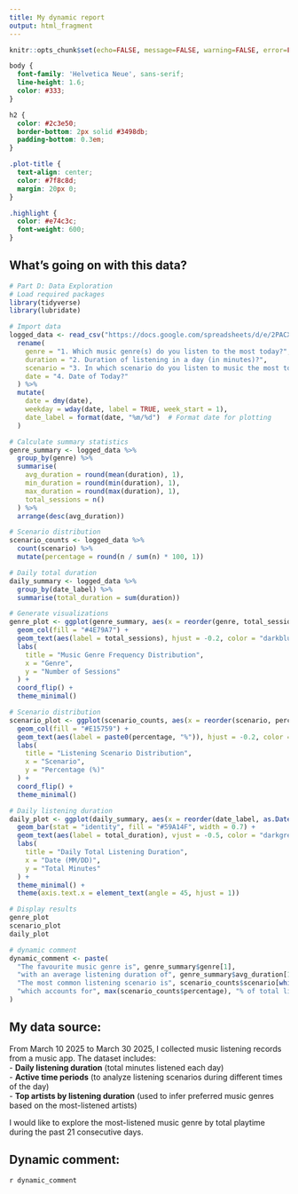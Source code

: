 ---
title: My dynamic report
output: html_fragment
---

```{r setup, include=FALSE}
knitr::opts_chunk$set(echo=FALSE, message=FALSE, warning=FALSE, error=FALSE)

```

```{css}
body {
  font-family: 'Helvetica Neue', sans-serif;
  line-height: 1.6;
  color: #333;
}

h2 {
  color: #2c3e50;
  border-bottom: 2px solid #3498db;
  padding-bottom: 0.3em;
}

.plot-title {
  text-align: center;
  color: #7f8c8d;
  margin: 20px 0;
}

.highlight {
  color: #e74c3c;
  font-weight: 600;
}
```

## What's going on with this data?

```{r}
# Part D: Data Exploration
# Load required packages
library(tidyverse)
library(lubridate)

# Import data
logged_data <- read_csv("https://docs.google.com/spreadsheets/d/e/2PACX-1vQkwClEkB_U3kQvzwhNwERT-uiQqZmempIP4ehI6cH99wZIDV3QGF8Jd-YfXB0rAsD6dMGXhZLNgbJd/pub?gid=997552583&single=true&output=csv") %>% 
  rename(
    genre = "1. Which music genre(s) do you listen to the most today?",
    duration = "2. Duration of listening in a day (in minutes)?",
    scenario = "3. In which scenario do you listen to music the most today?",
    date = "4. Date of Today?"
  ) %>% 
  mutate(
    date = dmy(date),
    weekday = wday(date, label = TRUE, week_start = 1),
    date_label = format(date, "%m/%d")  # Format date for plotting
  )

# Calculate summary statistics
genre_summary <- logged_data %>% 
  group_by(genre) %>% 
  summarise(
    avg_duration = round(mean(duration), 1),
    min_duration = round(min(duration), 1),
    max_duration = round(max(duration), 1),
    total_sessions = n()
  ) %>% 
  arrange(desc(avg_duration))

# Scenario distribution
scenario_counts <- logged_data %>% 
  count(scenario) %>% 
  mutate(percentage = round(n / sum(n) * 100, 1))

# Daily total duration
daily_summary <- logged_data %>%
  group_by(date_label) %>%
  summarise(total_duration = sum(duration))

# Generate visualizations
genre_plot <- ggplot(genre_summary, aes(x = reorder(genre, total_sessions), y = total_sessions)) +
  geom_col(fill = "#4E79A7") +
  geom_text(aes(label = total_sessions), hjust = -0.2, color = "darkblue") +
  labs(
    title = "Music Genre Frequency Distribution",
    x = "Genre",
    y = "Number of Sessions"
  ) +
  coord_flip() +
  theme_minimal()

# Scenario distribution
scenario_plot <- ggplot(scenario_counts, aes(x = reorder(scenario, percentage), y = percentage)) +
  geom_col(fill = "#E15759") +
  geom_text(aes(label = paste0(percentage, "%")), hjust = -0.2, color = "darkred") +
  labs(
    title = "Listening Scenario Distribution",
    x = "Scenario",
    y = "Percentage (%)"
  ) +
  coord_flip() +
  theme_minimal()

# Daily listening duration
daily_plot <- ggplot(daily_summary, aes(x = reorder(date_label, as.Date(date_label, "%m/%d")), y = total_duration)) +
  geom_bar(stat = "identity", fill = "#59A14F", width = 0.7) +
  geom_text(aes(label = total_duration), vjust = -0.5, color = "darkgreen") +
  labs(
    title = "Daily Total Listening Duration",
    x = "Date (MM/DD)",
    y = "Total Minutes"
  ) +
  theme_minimal() +
  theme(axis.text.x = element_text(angle = 45, hjust = 1))

# Display results
genre_plot
scenario_plot
daily_plot

# dynamic comment
dynamic_comment <- paste(
  "The favourite music genre is", genre_summary$genre[1],
  "with an average listening duration of", genre_summary$avg_duration[1], "minutes per session.",
  "The most common listening scenario is", scenario_counts$scenario[which.max(scenario_counts$n)],
  "which accounts for", max(scenario_counts$percentage), "% of total listening time."
)


```

## My data source:  
From March 10 2025 to March 30 2025, I collected music listening records from a music app. The dataset includes:  
- **Daily listening duration** (total minutes listened each day)  
- **Active time periods** (to analyze listening scenarios during different times of the day)  
- **Top artists by listening duration** (used to infer preferred music genres based on the most-listened artists)

I would like to explore the most-listened music genre by total playtime during the past 21 consecutive days.

## Dynamic comment:
`r dynamic_comment`